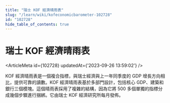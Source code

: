 ```yaml
---
title: "瑞士 KOF 經濟晴雨表"
slug: "/learn/wiki/kofeconomicbarometer-102728"
id: "102728"
hide_table_of_contents: true
---
```



# 瑞士 KOF 經濟晴雨表

<ArticleMeta id={102728} updatedAt={'2023-09-26 13:59:02'} />
<div className='border-solid border-b border-t-0 my-4 border-[var(--ifm-color-gray-300)]' />

KOF 經濟晴雨表是一個複合指標，與瑞士經濟與上一年同季度的 GDP 增長方向相比，提供可靠的讀數。KOF 經濟晴雨表基於多部門設計，包括核心 GDP、建築和銀行三個模塊。這個晴雨表採用了複雜的結構，因為它將 500 多個單獨的指標分成幾個步驟進行捆綁。它由瑞士 KOF 經濟研究所每月發佈。
